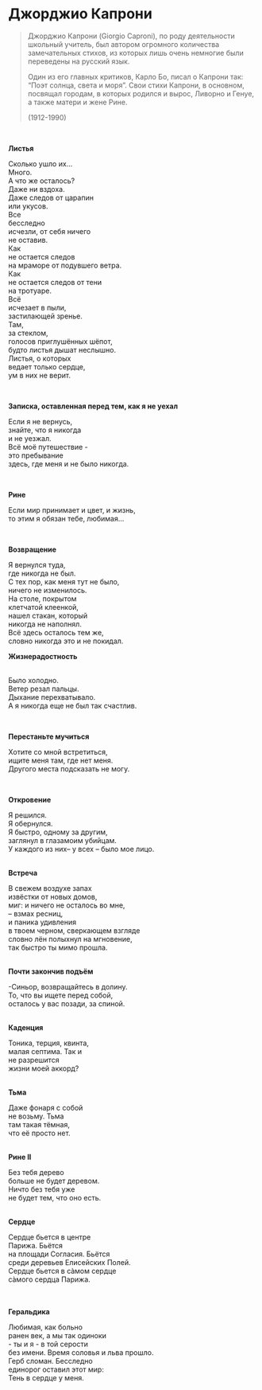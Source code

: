 # Джорджио Капрони

> Джорджио Капрони (Giorgio Caproni), по роду деятельности школьный учитель, был автором огромного количества замечательных стихов, из которых лишь очень немногие были переведены на русский язык.
>
> Один из его главных критиков, Карло Бо, писал о Капрони так: “Поэт солнца, света и моря”. Свои стихи Капрони, в основном, посвящал городам, в которых родился и вырос, Ливорно и Генуе, а также матери и жене Рине.
>
> (1912-1990)

<br/>

**Листья**

Сколько ушло их...\
Много.\
А что же осталось?\
Даже ни вздоха.\
Даже следов от царапин\
или укусов.\
Все\
бесследно\
исчезли, от себя ничего\
не оставив.\
Как\
не остается следов\
на мраморе от подувшего ветра.\
Как\
не остается следов от тени\
на тротуаре.\
Всё\
исчезает в пыли,\
застилающей зренье.\
Там,\
за стеклом,\
голосов приглушённых шёпот,\
будто листья дышат неслышно.\
Листья, о которых\
ведaeт только сердце,\
ум в них не верит.

<br/>

**Записка, оставленная перед тем, как я не уехал**

Если я не вернусь,\
знайте, что я никогда\
и не уезжал.\
Всё моё путешествие -\
это пребывание\
здесь, где меня и не было никогда.

<br/>

**Рине**

Если мир принимает и цвет, и жизнь,\
то этим я обязан тебе, любимая…

<br/>

**Возвращение**

Я вернулся туда,\
где никогда не был.\
С тех пор, как меня тут не было,\
ничего не изменилось.\
На столе, покрытом\
клетчатой клеенкой,\
нашел стакан, который\
никогда не наполнял.\
Всё здесь осталось тeм же,\
словно никогда это и не покидал.\

**Жизнерадостность**

\
Было холодно.\
Ветер резал пальцы.\
Дыхание перехватывало.\
А я никогда еще не был так счастлив.

<br/>

**Перестаньте мучиться**

Xотите со мной встретиться,\
ищите меня там, где нет меня.\
Другого места подсказать не могу.

<br/>

**Откровение**

Я решился.\
Я обернулся.\
Я быстро, одному за другим,\
зaглянул в глазамоим убийцам.\
У каждого из них– у всех – было мое лицо.\
<br/>

**Встреча**

В свежем воздухе запах\
извёстки от новых домов,\
миг: и ничего не осталось во мне,\
– взмах ресниц,\
и паника удивления\
в твоем черном, свеpкающем взгляде\
словно лён полыхнул на мгновение,\
так быстро ты мимо прошла.\
<br/>

**Почти закончив подъём**

-Синьор, возвращайтесь в долину.\
То, что вы ищете перед собой,\
осталось у вас позади, за спиной.\
<br/>

**Каденция**

Тоника, терция, квинта,\
малая септима. Так и\
не разрешится\
жизни моей аккорд?\
<br/>

**Тьмa**

Даже фонаря с собой\
не возьму. Тьмa\
там такая тёмная,\
что eё просто нет.\
<br/>

**Рине II**

Без тебя дерево\
больше не будет деревом.\
Ничто без тебя уже\
не будет тем, что оно есть.\
<br/>

**Сердце**

Сердце бьется в центре\
Парижа. Бьётся\
на площади Согласия. Бьётся\
среди деревьев Елисейских Полей.\
Сердце бьется в сàмом сердце\
сàмого сердца Парижа.\
<br/>

\
**Геральдика**

Любимая, как больно\
ранен век, а мы так одиноки\
- ты и я - в той серости\
без имени. Время соловья и льва прошло.\
Герб сломан. Бесследно\
единорог оставил этот мир:\
Тень в сердце у меня.
